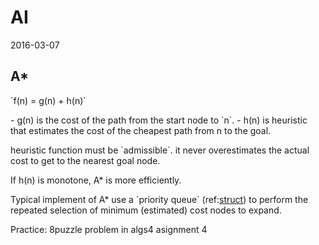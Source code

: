 = AI =
2016-03-07

== A* ==
`f(n) = g(n) + h(n)`

- g(n) is the cost of the path from the start node to `n`.
- h(n) is heuristic that estimates the cost of the cheapest path from n to
the goal.

heuristic function must be `admissible`.
it never overestimates the actual cost to get to the nearest goal node.

If h(n) is monotone, A* is more efficiently.

Typical implement of A* use a `priority queue` (ref:[[struct]]) to perform the
repeated selection of minimum (estimated) cost nodes to expand.

Practice:
8puzzle problem in algs4 asignment 4
